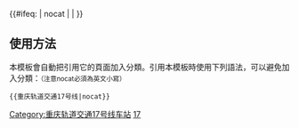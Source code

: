 {{鐵道路線| lua=1
| 模板名稱 = 重庆轨道交通17号线
| 名稱 = [[重庆轨道交通]][[重庆轨道交通17号线|17号线]]（规划中）
| 代表色 ={{重庆轨道交通标志色|17}}
| 标志=
| 铁道系统 = 重庆轨道交通
| 背景顏色 = #FFFFFF
| 車站列表 = g大学城g ~ g虎溪g ~ g思贤路g ~ g大学城中路g ~ g彭家院子g ~ g双龙村g ~ g金凤北g ~ g斑竹林g ~ g石家院子g
|注释=
}}<includeonly>{{#ifeq: {{{1}}} | nocat | <!--空--> | [[Category:重庆轨道交通17号线车站]] }}</includeonly><noinclude>
==使用方法==
本模板會自動把引用它的頁面加入分類。引用本模板時使用下列語法，可以避免加入分類：<small>（注意nocat必須為英文小寫）</small>
 <nowiki>{{</nowiki>重庆轨道交通17号线<nowiki>|nocat}}</nowiki>
[[Category:重慶軌道交通模板|17]]
</noinclude>